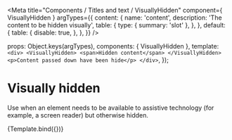 

<Meta
  title="Components / Titles and text / VisuallyHidden"
  component={ VisuallyHidden }
  argTypes={{
    content: {
      name: 'content',
      description: 'The content to be hidden visually',
      table: {
        type: {
          summary: 'slot'
        },
      },
    },
    default: {
      table: {
        disable: true,
      },
    },
  }}
/>

  props: Object.keys(argTypes),
  components: { VisuallyHidden },
  template: `<div>
      <VisuallyHidden>
        <span>Hidden content</span>
      </VisuallyHidden>
      <p>Content passed down have been hide</p>
    </div>`,
});

# Visually hidden

Use when an element needs to be available to assistive technology (for example, a screen reader) but otherwise hidden.

<Canvas>
  <Story name="VisuallyHidden">
    {Template.bind({})}
  </Story>
</Canvas>

<ArgsTable story="VisuallyHidden" />

